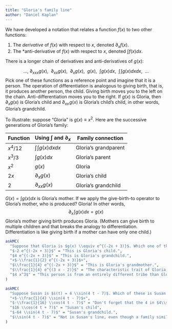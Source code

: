 ```yaml
---
title: "Gloria's family line"
author: "Daniel Kaplan"
---
```


We have developed a notation that relates a function $f(x)$ to two other functions:

1. The *derivative* of $f(x)$ with respect to $x$, denoted $\partial_x f(x)$.
2. The *anti-derivative of $f(x)$ with respect to $x$, denoted $\int f(x) dx$.

There is a longer chain of derivatives and anti-derivatives of $g(x)$:

$$\ldots,\  \partial_{xxx} g(x), \ \ \partial_{xx} g(x), \ \ \partial_x g(x),\ \ g(x), \ \ \int g(x)dx, \ \ \int\! \int g(x) dxdx, \ \ \ldots$$
Pick one of these functions as a reference point and imagine that it is a person. The operation of differentiation is analogous to giving birth, that is, it produces another person, the child. Giving birth moves you to the left on the chain. Anti-differentiation moves you to the right. If $g(x)$ is Gloria, then $\partial_x g(x)$ is Gloria's child and $\partial_{xx}\! g(x)$ is Gloria's child's child, in other words, Gloria's grandchild. 

To illustrate: suppose "Gloria" is $g(x)\equiv x^2$. Here are the successive generations of Gloria's family:

Function | Using $\int$ and $\partial_x$ | Family connection
---------|-------------------------------|------------------
$x^4 / 12$ | $\int\! \int g(x) dx dx$ | Gloria's grandparent
$x^3 / 3$ | $\int g(x) dx$ | Gloria's parent
$x^2$ | $g(x)$ | Gloria
$2 x$ | $\partial_x g(x)$ | Gloria's child
$2$   | $\partial_{xx} g(x)$ | Gloria's grandchild


$G(x) = \int g(x)dx$ is Gloria's mother. If we apply the give-birth-to operator to Gloria's mother, who is produced? Gloria! In other words, $$\partial_x\! \int g(x) dx = g(x)$$
Gloria's mother giving birth produces Gloria. (Mothers can give birth to multiple children and that breaks the analogy to differentiation. Differentiation is like giving birth if a mother can have only one child.)

```r
askMC(
  "Suppose that Gloria is $g(x) \\equiv e^{(-2x + 3)}$. Which one of these is Gloria's parent?",
  "$-2 e^{(-2x + 3)}$" = "This is Gloria's child.",
  "$4 e^{(-2x + 3)}$" = "This is Gloria's grandchild.",
  "+$-\\frac{1}{2} e^{(-2x + 3)}$+",
  "$\\frac{1}{4} e^{(-2x + 3)}$" = "This is Gloria's grandmother.",
  "$\\frac{1}{4} e^{(3 x - 2)}$" = "The characteristic trait of Gloria, her ancestors and her descendents is $e^{(-2x +3)}$. We can't place this person anywhere in Gloria's family line.",
  "$4 x^3$" = "This person is from an entirely different tribe than Gloria."
)
```

```r
askMC(
  "Suppose Susan is $s(t) = 4 \\sin(4 t - 7)$. Which of these is Susan's grandparent?",
  "+$-\\frac{1}{4} \\sin(4 t - 7)$+",
  "$-\\frac{1}{16} \\cos(4 t - 7)$" = "Don't forget that the 4 in $4\\sin()$ is part of who Susan is.",
  "$16 \\cos(4 t + 7)$" = "Susan's child",
  "$-64 \\sin(4 t - 7)$" = "Susan's grandchild.",
  "$\\sin(4 t - 7)$" = "Not in Susan's line, even though a family similarity is evident."
)
```
